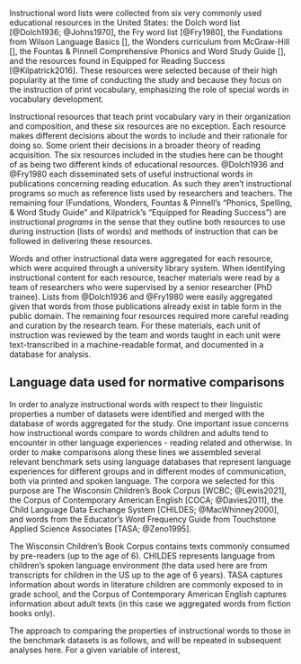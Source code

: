 
Instructional word lists were collected from six very commonly used educational resources in the United States: the Dolch word list [@Dolch1936; @Johns1970], the Fry word list [@Fry1980], the Fundations from Wilson Language Basics [], the Wonders curriculum from McGraw-Hill [], the Fountas & Pinnell Comprehensive Phonics and Word Study Guide [], and the resources found in Equipped for Reading Success [@Kilpatrick2016]. These resources were selected because of their high popularity at the time of conducting the study and because they focus on the instruction of print vocabulary, emphasizing the role of special words in vocabulary development.

Instructional resources that teach print vocabulary vary in their organization and composition, and these six resources are no exception. Each resource makes different decisions about the words to include and their rationale for doing so. Some orient their decisions in a broader theory of reading acquisition. The six resources included in the studies here can be thought of as being two different kinds of educational resources. @Dolch1936 and @Fry1980 each disseminated sets of useful instructional words in publications concerning reading education. As such they aren't instructional programs so much as reference lists used by researchers and teachers. The remaining four (Fundations, Wonders, Fountas & Pinnell's "Phonics, Spelling, & Word Study Guide" and Kilpatrick's "Equipped for Reading Success") are instructional _programs_ in the sense that they outline both resources to use during instruction (lists of words) and methods of instruction that can be followed in delivering these resources.

Words and other instructional data were aggregated for each resource, which were acquired through a university library system. When identifying instructional content for each resource, teacher materials were read by a team of researchers who were supervised by a senior researcher (PhD trainee). Lists from @Dolch1936 and @Fry1980 were easily aggregated given that words from those publications already exist in table form in the public domain. The remaining four resources required more careful reading and curation by the research team. For these materials, each unit of instruction was reviewed by the team and words taught in each unit were text-transcribed in a machine-readable format, and documented in a database for analysis.

## Language data used for normative comparisons
In order to analyze instructional words with respect to their linguistic properties a number of datasets were identified and merged with the database of words aggregated for the study. One important issue concerns how instructional words compare to words children and adults tend to encounter in other language experiences - reading related and otherwise. In order to make comparisons along these lines we assembled several relevant benchmark sets using language databases that represent language experiences for different groups and in different modes of communication, both via printed and spoken language. The corpora we selected for this purpose are The Wisconsin Children's Book Corpus [WCBC; @Lewis2021], the Corpus of Contemporary American English [COCA; @Davies2011], the Child Language Data Exchange System [CHILDES; @MacWhinney2000], and words from the Educator's Word Frequency Guide from Touchstone Applied Science Associates [TASA; @Zeno1995].

The Wisconsin Children's Book Corpus contains texts commonly consumed by pre-readers (up to the age of 6). CHILDES represents language from children's spoken language environment (the data used here are from transcripts for children in the US up to the age of 6 years). TASA captures information about words in literature children are commonly exposed to in grade school, and the Corpus of Contemporary American English captures information about adult texts (in this case we aggregated words from fiction books only).

The approach to comparing the properties of instructional words to those in the benchmark datasets is as follows, and will be repeated in subsequent analyses here. For a given variable of interest, 
